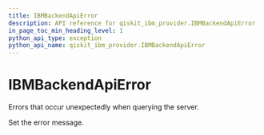 ```yaml
---
title: IBMBackendApiError
description: API reference for qiskit_ibm_provider.IBMBackendApiError
in_page_toc_min_heading_level: 1
python_api_type: exception
python_api_name: qiskit_ibm_provider.IBMBackendApiError
---
```


# IBMBackendApiError

<Class id="qiskit_ibm_provider.IBMBackendApiError" github="https://github.com/Qiskit/qiskit-ibm-provider/tree/stable/0.10/qiskit_ibm_provider/exceptions.py#L78-L81" signature="IBMBackendApiError(*message)">
  Errors that occur unexpectedly when querying the server.

  Set the error message.
</Class>

